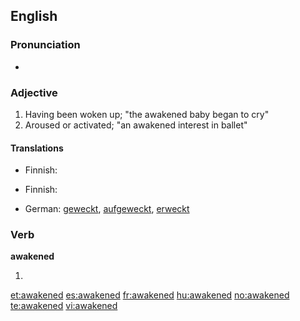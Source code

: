 ==English==

===Pronunciation===
* {{audio|en-us-awakened.ogg|Audio (US)}}

===Adjective===
{{en-adj}}

# Having been woken up; "the awakened baby began to cry"
# Aroused or activated; "an awakened interest in ballet"

====Translations====
{{trans-top|having been woken up}}
* Finnish: {{t|fi|herätetty}}
{{trans-mid}}
{{trans-bottom}}

{{trans-top|aroused or activated}}
* Finnish: {{t|fi|herätetty}}
{{trans-mid}}
{{trans-bottom}}

{{checktrans-top}}
* German: [[wecken|geweckt]], [[aufgeweckt]], [[erweckt]]
{{checktrans-bottom}}

===Verb===
'''awakened'''

# {{past of|awake}}

[[et:awakened]]
[[es:awakened]]
[[fr:awakened]]
[[hu:awakened]]
[[no:awakened]]
[[te:awakened]]
[[vi:awakened]]